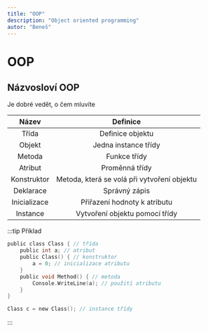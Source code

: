 ```yaml
---
title: "OOP"
description: "Object oriented programming"
autor: "Beneš"
---
```


# OOP

## Názvosloví OOP
Je dobré vedět, o čem mluvíte


|Název|Definice|
|:-:|:-:|
|Třída|Definice objektu|
|Objekt|Jedna instance třídy|
|Metoda|Funkce třídy|
|Atribut|Proměnná třídy|
|Konstruktor|Metoda, která se volá při vytvoření objektu|
|Deklarace|Správný zápis|
|Inicializace|Přiřazení hodnoty k atributu|
|Instance|Vytvoření objektu pomocí třídy|

:::tip Příklad
```c
public class Class { // třída
    public int a; // atribut
    public Class() { // konstruktor
        a = 0; // inicializace atributu
    }
    public void Method() { // metoda
        Console.WriteLine(a); // použití atributu
    }
}

Class c = new Class(); // instance třídy
```
:::